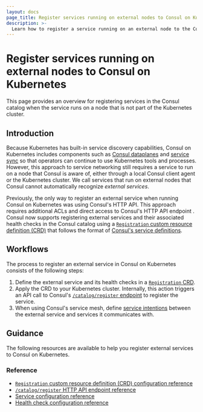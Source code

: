 ```yaml
---
layout: docs
page_title: Register services running on external nodes to Consul on Kubernetes
description: >-
  Learn how to register a service running on an external node to the Consul catalog when running Consul on Kubernetes.
---
```


# Register services running on external nodes to Consul on Kubernetes

This page provides an overview for registering services in the Consul catalog when the service runs on a node that is not part of the Kubernetes cluster.

## Introduction

Because Kubernetes has built-in service discovery capabilities, Consul on Kubernetes includes components such as [Consul dataplanes](/consul/docs/connect/dataplane) and [service sync](/consul/docs/k8s/service-sync) so that operators can continue to use Kubernetes tools and processes. However, this approach to service networking still requires a service to run on a node that Consul is aware of, either through a local Consul client agent or the Kubernetes cluster. We call services that run on external nodes that Consul cannot automatically recognize _external services_.

Previously, the only way to register an external service when running Consul on Kubernetes was using Consul's HTTP API. This approach requires additional ACLs and direct access to Consul's HTTP API endpoint . Consul now supports registering external services and their associated health checks in the Consul catalog using a [`Registration` custom resource definition (CRD)](/consul/docs/connect/config-entries/registration) that follows the format of [Consul's service definitions](/consul/docs/services/configuration/services-configuration-reference).

## Workflows

The process to register an external service in Consul on Kubernetes consists of the following steps:

1. Define the external service and its health checks in a [`Registration` CRD](/consul/docs/connect/config-entries/registration).
1. Apply the CRD to your Kubernetes cluster. Internally, this action triggers an API call to Consul's [`/catalog/register` endpoint](/consul/api-docs/catalog#register-entity) to register the service.
1. When using Consul's service mesh, define [service intentions](/consul/docs/connect/intentions) between the external service and services it communicates with.

## Guidance

The following resources are available to help you register external services to Consul on Kubernetes.

### Reference

- [`Registration` custom resource definition (CRD) configuration reference](/consul/docs/connect/config-entries/registration)
- [`/catalog/register` HTTP API endpoint reference](/consul/api-docs/catalog#register-entity)
- [Service configuration reference](/consul/docs/services/configuration/services-configuration-reference)
- [Health check configuration reference](/consul/docs/services/configuration/checks-configuration-reference)